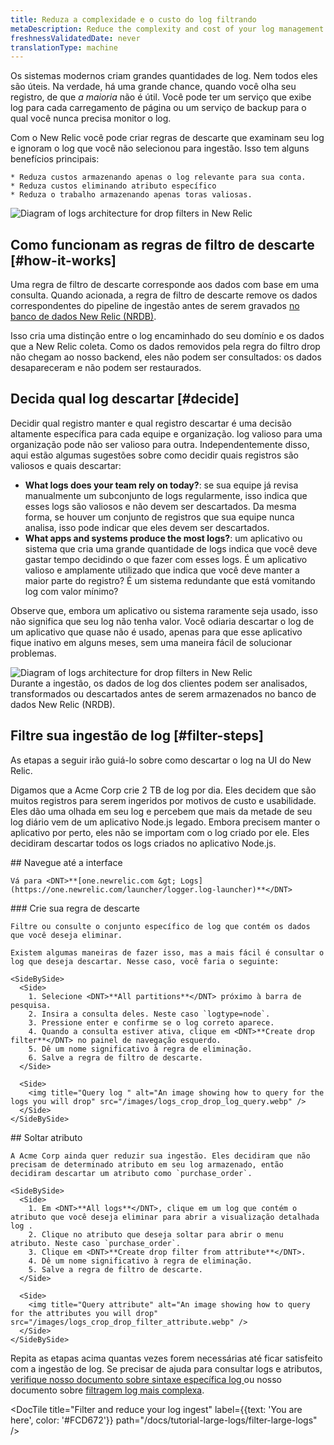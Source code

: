 ```yaml
---
title: Reduza a complexidade e o custo do log filtrando
metaDescription: Reduce the complexity and cost of your log management by filtering your logs with drop rules
freshnessValidatedDate: never
translationType: machine
---
```


Os sistemas modernos criam grandes quantidades de log. Nem todos eles são úteis. Na verdade, há uma grande chance, quando você olha seu registro, de que *a maioria* não é útil. Você pode ter um serviço que exibe log para cada carregamento de página ou um serviço de backup para o qual você nunca precisa monitor o log.

<SideBySide>
  <Side>
    Com o New Relic você pode criar regras de descarte que examinam seu log e ignoram o log que você não selecionou para ingestão. Isso tem alguns benefícios principais:

    * Reduza custos armazenando apenas o log relevante para sua conta.
    * Reduza custos eliminando atributo específico
    * Reduza o trabalho armazenando apenas toras valiosas.
  </Side>

  <Side>
    <img title="Logs architecture for drop filters in New Relic" alt="Diagram of logs architecture for drop filters in New Relic" src="/images/logs_crop_create_drop_filter_intro.webp" />
  </Side>
</SideBySide>

## Como funcionam as regras de filtro de descarte [#how-it-works]

Uma regra de filtro de descarte corresponde aos dados com base em uma consulta. Quando acionada, a regra de filtro de descarte remove os dados correspondentes do pipeline de ingestão antes de serem gravados [no banco de dados New Relic (NRDB)](/docs/data-apis/get-started/nrdb-horsepower-under-hood/).

Isso cria uma distinção entre o log encaminhado do seu domínio e os dados que a New Relic coleta. Como os dados removidos pela regra do filtro drop não chegam ao nosso backend, eles não podem ser consultados: os dados desapareceram e não podem ser restaurados.

## Decida qual log descartar [#decide]

Decidir qual registro manter e qual registro descartar é uma decisão altamente específica para cada equipe e organização. log valioso para uma organização pode não ser valioso para outra. Independentemente disso, aqui estão algumas sugestões sobre como decidir quais registros são valiosos e quais descartar:

* <DNT>**What logs does your team rely on today?**</DNT>: se sua equipe já revisa manualmente um subconjunto de logs regularmente, isso indica que esses logs são valiosos e não devem ser descartados. Da mesma forma, se houver um conjunto de registros que sua equipe nunca analisa, isso pode indicar que eles devem ser descartados.
* <DNT>**What apps and systems produce the most logs?**</DNT>: um aplicativo ou sistema que cria uma grande quantidade de logs indica que você deve gastar tempo decidindo o que fazer com esses logs. É um aplicativo valioso e amplamente utilizado que indica que você deve manter a maior parte do registro? É um sistema redundante que está vomitando log com valor mínimo?

Observe que, embora um aplicativo ou sistema raramente seja usado, isso não significa que seu log não tenha valor. Você odiaria descartar o log de um aplicativo que quase não é usado, apenas para que esse aplicativo fique inativo em alguns meses, sem uma maneira fácil de solucionar problemas.

<img title="Logs architecture for drop filters in New Relic" alt="Diagram of logs architecture for drop filters in New Relic" src="/images/logs_diagram_ingest-pipeline.webp" />

<figcaption>
  Durante a ingestão, os dados de log dos clientes podem ser analisados, transformados ou descartados antes de serem armazenados no banco de dados New Relic (NRDB).
</figcaption>

## Filtre sua ingestão de log [#filter-steps]

As etapas a seguir irão guiá-lo sobre como descartar o log na UI do New Relic.

Digamos que a Acme Corp crie 2 TB de log por dia. Eles decidem que são muitos registros para serem ingeridos por motivos de custo e usabilidade. Eles dão uma olhada em seu log e percebem que mais da metade de seu log diário vem de um aplicativo Node.js legado. Embora precisem manter o aplicativo por perto, eles não se importam com o log criado por ele. Eles decidiram descartar todos os logs criados no aplicativo Node.js.

<Steps>
  <Step>
    ## Navegue até a interface

    Vá para <DNT>**[one.newrelic.com &gt; Logs](https://one.newrelic.com/launcher/logger.log-launcher)**</DNT>
  </Step>

  <Step>
    ### Crie sua regra de descarte

    Filtre ou consulte o conjunto específico de log que contém os dados que você deseja eliminar.

    Existem algumas maneiras de fazer isso, mas a mais fácil é consultar o log que deseja descartar. Nesse caso, você faria o seguinte:

    <SideBySide>
      <Side>
        1. Selecione <DNT>**All partitions**</DNT> próximo à barra de pesquisa.
        2. Insira a consulta deles. Neste caso `logtype=node`.
        3. Pressione enter e confirme se o log correto aparece.
        4. Quando a consulta estiver ativa, clique em <DNT>**Create drop filter**</DNT> no painel de navegação esquerdo.
        5. Dê um nome significativo à regra de eliminação.
        6. Salve a regra de filtro de descarte.
      </Side>

      <Side>
        <img title="Query log " alt="An image showing how to query for the logs you will drop" src="/images/logs_crop_drop_log_query.webp" />
      </Side>
    </SideBySide>
  </Step>

  <Step>
    ## Soltar atributo

    A Acme Corp ainda quer reduzir sua ingestão. Eles decidiram que não precisam de determinado atributo em seu log armazenado, então decidiram descartar um atributo como `purchase_order`.

    <SideBySide>
      <Side>
        1. Em <DNT>**All logs**</DNT>, clique em um log que contém o atributo que você deseja eliminar para abrir a visualização detalhada log .
        2. Clique no atributo que deseja soltar para abrir o menu atributo. Neste caso `purchase_order`.
        3. Clique em <DNT>**Create drop filter from attribute**</DNT>.
        4. Dê um nome significativo à regra de eliminação.
        5. Salve a regra de filtro de descarte.
      </Side>

      <Side>
        <img title="Query attribute" alt="An image showing how to query for the attributes you will drop" src="/images/logs_crop_drop_filter_attribute.webp" />
      </Side>
    </SideBySide>
  </Step>
</Steps>

Repita as etapas acima quantas vezes forem necessárias até ficar satisfeito com a ingestão de log. Se precisar de ajuda para consultar logs e atributos, [verifique nosso documento sobre sintaxe específica log ](/docs/logs/ui-data/query-syntax-logs/)ou nosso documento sobre [filtragem log mais complexa](/docs/logs/ui-data/drop-data-drop-filter-rules/).

<DocTiles numbered>
  <DocTile title="Get started" path="/docs/tutorial-large-logs/get-started-managing-large-logs" />

  <DocTile title="Filter and reduce your log ingest" label={{text: 'You are here', color: '#FCD672'}} path="/docs/tutorial-large-logs/filter-large-logs" />

  <DocTile title="Organize your logs" path="/docs/tutorial-large-logs/organize-large-logs" />
</DocTiles>